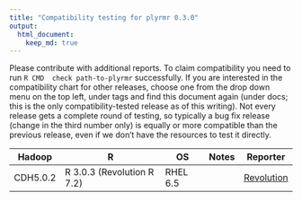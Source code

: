 ```yaml
---
title: "Compatibility testing for plyrmr 0.3.0"
output: 
  html_document:
    keep_md: true
---
```


Please contribute with additional reports. To claim compatibility you need to run `R CMD  check path-to-plyrmr` successfully.
If you are interested in the compatibility chart for other releases, choose one from the drop down menu on the top left, under tags and find this document again (under docs; this is the only compatibility-tested release as of this writing). Not every release gets a complete round of testing, so typically a bug fix release (change in the third number only) is equally or more compatible than the previous release, even if we don't have the resources to test it directly. 

<table>
<thead>
<tr><th>Hadoop</th><th>R</th><th>OS</th><th>Notes</th><th>Reporter</th></tr>
</thead>
<tbody>
<tr><td>CDH5.0.2</td><td>R 3.0.3 (Revolution R 7.2)</td><td>RHEL 6.5</td><td></td><td><a href=mailto:rhadoop@revolutionanalytics.com>Revolution</a></td></tr>
</tbody>
</table>
